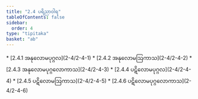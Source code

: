 ```yaml
---
title: "2.4 ပရိညာဝါရ"
tableOfContents: false
sidebar:
  order: 4
type: "tipitaka"
basket: "ab"
---
```



<DynamicBreadcrumb />



<TableOfContents>
* [2.4.1 အနုလောမပုဂ္ဂလ](2-4/2-4-1)
* [2.4.2 အနုလောမဩကာသ](2-4/2-4-2)
* [2.4.3 အနုလောမပုဂ္ဂလောကာသ](2-4/2-4-3)
* [2.4.4 ပဋိလောမပုဂ္ဂလ](2-4/2-4-4)
* [2.4.5 ပဋိလောမဩကာသ](2-4/2-4-5)
* [2.4.6 ပဋိလောမပုဂ္ဂလောကာသ](2-4/2-4-6)
</TableOfContents>